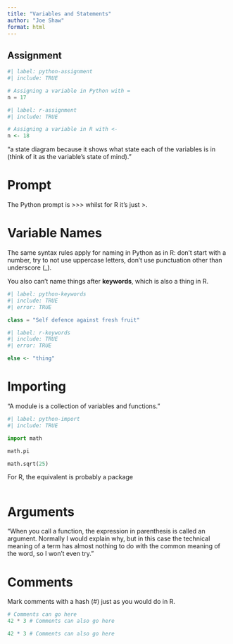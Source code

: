 ```yaml
---
title: "Variables and Statements"
author: "Joe Shaw"
format: html
---
```


## Assignment

```python
#| label: python-assignment
#| include: TRUE

# Assigning a variable in Python with =
n = 17

```

```r
#| label: r-assignment
#| include: TRUE

# Assigning a variable in R with <-
n <- 18

```

"a state diagram because it shows what state each of the variables is in (think of it as the variable’s state of mind)."

# Prompt

The Python prompt is >>> whilst for R it's just >.

# Variable Names

The same syntax rules apply for naming in Python as in R: don't start with a number, try to not use uppercase letters, don't use punctuation other than underscore (_). 

You also can't name things after **keywords**, which is also a thing in R.

```python
#| label: python-keywords
#| include: TRUE
#| error: TRUE

class = "Self defence against fresh fruit"

```

```r
#| label: r-keywords
#| include: TRUE
#| error: TRUE

else <- "thing"

```

# Importing

"A module is a collection of variables and functions."

```python
#| label: python-import
#| include: TRUE

import math

math.pi

math.sqrt(25)

```

For R, the equivalent is probably a package

```r



```





# Arguments

"When you call a function, the expression in parenthesis is called an argument. Normally I would explain why, but in this case the technical meaning of a term has almost nothing to do with the common meaning of the word, so I won’t even try."

# Comments

Mark comments with a hash (#) just as you would do in R.

```python

# Comments can go here
42 * 3 # Comments can also go here

```

```r

42 * 3 # Comments can also go here

```

